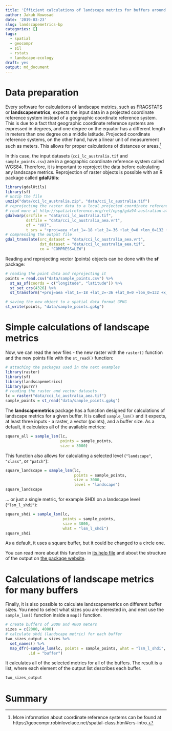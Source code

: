 ```yaml
---
title: 'Efficient calculations of landscape metrics for buffers around sampling points'
author: Jakub Nowosad
date: '2019-03-23'
slug: landscapemetrics-bp
categories: []
tags:
  - spatial
  - geocompr
  - sil
  - rstats
  - landscape-ecology
draft: yes
output: md_document
---
```


<!-- intro -->
<!-- link to the datasets -->

# Data preparation

Every software for calculations of landscape metrics, such as FRAGSTATS or **landscapemetrics**, expects the input data in a projected coordinate reference system instead of a geographic coordinate reference system. 
This is due to a fact that geographic coordinate reference systems are expressed in degrees, and one degree on the equator has a different length in meters than one degree on a middle latitude.
Projected coordinate reference systems, on the other hand, have a linear unit of measurement such as meters.
This allows for proper calculations of distances or areas.^[More information about coordinate reference systems can be found at https://geocompr.robinlovelace.net/spatial-class.html#crs-intro.]

In this case, the input datasets (`cci_lc_australia.tif` and `sample_points.csv`) are in a geographic coordinate reference system called WGS84.
Therefore, it is important to reproject the data before calculating any landscape metrics.
Reprojection of raster objects is possible with an R package called **gdalUtils**:

```r
library(gdalUtils) 
library(sf)
# unzip the file
unzip("data/cci_lc_australia.zip", "data/cci_lc_australia.tif")
# reprojecting the raster data to a local projected coordinate reference system
# read more at http://spatialreference.org/ref/epsg/gda94-australian-albers/
gdalwarp(srcfile = "data/cci_lc_australia.tif",
         dstfile = "data/cci_lc_australia_aea.vrt",
         of = "VRT",
         t_srs = "+proj=aea +lat_1=-18 +lat_2=-36 +lat_0=0 +lon_0=132 +x_0=0 +y_0=0 +ellps=GRS80 +towgs84=0,0,0,0,0,0,0 +units=m +no_defs")
# compressing the output file
gdal_translate(src_dataset = "data/cci_lc_australia_aea.vrt",
               dst_dataset = "data/cci_lc_australia_aea.tif",
               co = "COMPRESS=LZW")
```

Reading and reprojecting vector (points) objects can be done with the **sf** package:

```r
# reading the point data and reprojecting it
points = read.csv("data/sample_points.csv") %>% 
  st_as_sf(coords = c("longitude", "latitude")) %>% 
  st_set_crs(4326) %>% 
  st_transform("+proj=aea +lat_1=-18 +lat_2=-36 +lat_0=0 +lon_0=132 +x_0=0 +y_0=0 +ellps=GRS80 +towgs84=0,0,0,0,0,0,0 +units=m +no_defs ")

# saving the new object to a spatial data format GPKG
st_write(points, "data/sample_points.gpkg")
```

# Simple calculations of landscape metrics

Now, we can read the new files - the new raster with the `raster()` function and the new points file with the `st_read()` function:

```r
# attaching the packages used in the next examples
library(raster)
library(sf)
library(landscapemetrics)
library(purrr)
# reading the raster and vector datasets
lc = raster("data/cci_lc_australia_aea.tif")
sample_points = st_read("data/sample_points.gpkg")
```

The **landscapemetrics** package has a function designed for calculations of landscape metrics for a given buffer.
It is called `sample_lsm()` and it expects, at least three inputs - a raster, a vector (points), and a buffer size.
As a default, it calculates all of the available metrics:

```r
square_all = sample_lsm(lc,
                        points = sample_points,
                        size = 3000)
```

<!--adds info about warnings-->
This function also allows for calculating a selected level (`"landscape"`, `"class"`, or `"patch"`):

```r
square_landscape = sample_lsm(lc,
                              points = sample_points,
                              size = 3000,
                              level = "landscape")
square_landscape
```

... or just a single metric, for example SHDI on a landscape level (`"lsm_l_shdi"`):

```r
square_shdi = sample_lsm(lc,
                         points = sample_points,
                         size = 3000,
                         what = "lsm_l_shdi") 
square_shdi
```

As a default, it uses a square buffer, but it could be changed to a circle one.

You can read more about this function in [its help file](https://r-spatialecology.github.io/landscapemetrics/reference/sample_lsm.html) and about the structure of the output on [the package website](https://r-spatialecology.github.io/landscapemetrics/index.html).

# Calculations of landscape metrics for many buffers

Finally, it is also possible to calculate landscapemetrics on different buffer sizes.
You need to select what sizes you are interested in, and next use the `sample_lsm()` function inside a `map()` function.

```r
# create buffers of 2000 and 4000 meters 
sizes = c(2000, 4000)
# calculate shdi (landscape metric) for each buffer
two_sizes_output = sizes %>% 
  set_names() %>% 
  map_dfr(~sample_lsm(lc, points = sample_points, what = "lsm_l_shdi", size = .), 
          .id = "buffer")
```

It calculates all of the selected metrics for all of the buffers.
The result is a list, where each element of the output list describes each buffer.

```r
two_sizes_output
```

# Summary

